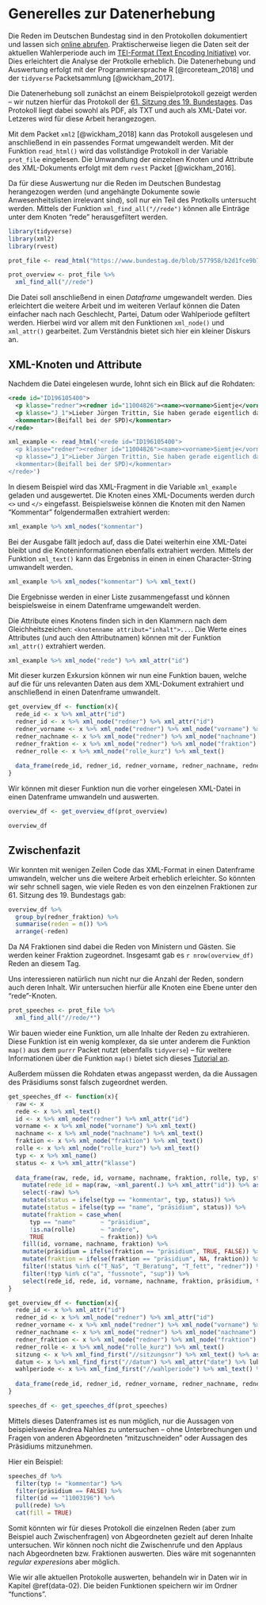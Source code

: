 # Generelles zur Datenerhebung {#data-01}

Die Reden im Deutschen Bundestag sind in den Protokollen dokumentiert und lassen sich [online abrufen](https://www.bundestag.de/protokolle). Praktischerweise liegen die Daten seit der aktuellen Wahlerperiode auch im [TEI-Format (Text Encoding Initiative)](http://www.tei-c.org/) vor. Dies erleichtert die Analyse der Protkolle erheblich.
Die Datenerhebung und Auswertung erfolgt mit der Programmiersprache R [@rcoreteam_2018] und der `tidyverse` Packetsammlung [@wickham_2017].

Die Datenerhebung soll zunächst an einem Beispielprotokoll gezeigt werden -- wir nutzen hierfür das Protokoll der [61. Sitzung des 19. Bundestages](https://www.bundestag.de/blob/577958/b2d1fce9b7dec32a1403a2ec5f6bc58d/19061-data.xml). Das Protokoll liegt dabei sowohl als PDF, als TXT und auch als XML-Datei vor. Letzeres wird für diese Arbeit herangezogen.

Mit dem Packet `xml2` [@wickham_2018] kann das Protokoll ausgelesen und anschließend in ein passendes Format umgewandelt werden. Mit der Funktion `read_html()` wird das vollständige Protokoll in der Variable `prot_file` eingelesen. Die Umwandlung der einzelnen Knoten und Attribute des XML-Dokuments erfolgt mit dem `rvest` Packet [@wickham_2016].

Da für diese Auswertung nur die Reden im Deutschen Bundestag herangezogen werden (und angehängte Dokumente sowie Anwesenheitslisten irrelevant sind), soll nur ein Teil des Protkolls untersucht werden. Mittels der Funktion `xml_find_all("//rede")` können alle Einträge unter dem Knoten "rede" herausgefiltert werden.

```r
library(tidyverse)
library(xml2)
library(rvest)

prot_file <- read_html("https://www.bundestag.de/blob/577958/b2d1fce9b7dec32a1403a2ec5f6bc58d/19061-data.xml") 

prot_overview <- prot_file %>%
  xml_find_all("//rede")
```

Die Datei soll anschließend in einen *Dataframe* umgewandelt werden. Dies erleichtert die weitere Arbeit und im weiteren Verlauf können die Daten einfacher nach nach Geschlecht, Partei, Datum oder Wahlperiode gefiltert werden. Hierbei wird vor allem mit den Funktionen `xml_node()` und `xml_attr()` gearbeitet. Zum Verständnis bietet sich hier ein kleiner Diskurs an.

## XML-Knoten und Attribute

Nachdem die Datei eingelesen wurde, lohnt sich ein Blick auf die Rohdaten:

```xml
<rede id="ID196105400">
  <p klasse="redner"><redner id="11004826"><name><vorname>Siemtje</vorname><nachname>Möller</nachname><fraktion>SPD</fraktion></name></redner>Siemtje Möller (SPD):</p>
  <p klasse="J_1">Lieber Jürgen Trittin, Sie haben gerade eigentlich das wiederholt, was Sie schon in Ihrem Redebeitrag gesagt haben. Ich möchte dazu genau dasselbe sagen, was ich auch in der Debatte über Syrien und eine mögliche Beteiligung der Bundeswehr gesagt habe: Wir sind da noch nicht. Es gilt, alles zu tun, damit dieser Zustand nicht eintritt. Und genau das tut Heiko Maas.</p>
  <kommentar>(Beifall bei der SPD)</kommentar>
</rede>
```

```r
xml_example <- read_html('<rede id="ID196105400">
  <p klasse="redner"><redner id="11004826"><name><vorname>Siemtje</vorname><nachname>Möller</nachname><fraktion>SPD</fraktion></name></redner>Siemtje Möller (SPD):</p>
  <p klasse="J_1">Lieber Jürgen Trittin, Sie haben gerade eigentlich das wiederholt, was Sie schon in Ihrem Redebeitrag gesagt haben. Ich möchte dazu genau dasselbe sagen, was ich auch in der Debatte über Syrien und eine mögliche Beteiligung der Bundeswehr gesagt habe: Wir sind da noch nicht. Es gilt, alles zu tun, damit dieser Zustand nicht eintritt. Und genau das tut Heiko Maas.</p>
  <kommentar>(Beifall bei der SPD)</kommentar>
</rede>')
```

In diesem Beispiel wird das XML-Fragment in die Variable `xml_example` geladen und ausgewertet. Die Knoten eines XML-Documents werden durch `<>` und `</>` eingefasst. Beispielsweise können die Knoten mit den Namen "Kommentar" folgendermaßen extrahiert werden:

```r
xml_example %>% xml_nodes("kommentar")
```

Bei der Ausgabe fällt jedoch auf, dass die Datei weiterhin eine XML-Datei bleibt und die Knoteninformationen ebenfalls extrahiert werden. Mittels der Funktion `xml_text()` kann das Ergebniss in einen in einen Character-String umwandelt werden.

```r
xml_example %>% xml_nodes("kommentar") %>% xml_text()
```

Die Ergebnisse werden in einer Liste zusammengefasst und können beispielsweise in einem Datenframe umgewandelt werden. 

Die Attribute eines Knotens finden sich in den Klammern nach dem Gleichheitszeichen: `<knotenname attribut="inhalt">...`. Die Werte eines Attributes (und auch den Attributnamen) können mit der Funktion `xml_attr()` extrahiert werden.

```r
xml_example %>% xml_node("rede") %>% xml_attr("id")
```

Mit dieser kurzen Exkursion können wir nun eine Funktion bauen, welche auf die für uns relevanten Daten aus dem XML-Dokument extrahiert und anschließend in einen Datenframe umwandelt.

```r
get_overview_df <- function(x){
  rede_id <- x %>% xml_attr("id")
  redner_id <- x %>% xml_node("redner") %>% xml_attr("id")
  redner_vorname <- x %>% xml_node("redner") %>% xml_node("vorname") %>% xml_text()
  redner_nachname <- x %>% xml_node("redner") %>% xml_node("nachname") %>% xml_text()
  redner_fraktion <- x %>% xml_node("redner") %>% xml_node("fraktion") %>% xml_text()
  redner_rolle <- x %>% xml_node("rolle_kurz") %>% xml_text()
  
  data_frame(rede_id, redner_id, redner_vorname, redner_nachname, redner_fraktion, redner_rolle)
}
```

Wir können mit dieser Funktion nun die vorher eingelesen XML-Datei in einen Datenframe umwandeln und auswerten. 

```r
overview_df <- get_overview_df(prot_overview)

overview_df
```

## Zwischenfazit

Wir konnten  mit wenigen Zeilen Code das XML-Format in einen Datenframe umwandeln, welcher uns die weitere Arbeit erheblich erleichter. So könnten wir sehr schnell sagen, wie viele Reden es von den einzelnen Fraktionen zur 61. Sitzung des 19. Bundestags gab:

```r
overview_df %>% 
  group_by(redner_fraktion) %>%
  summarise(reden = n()) %>%
  arrange(-reden)
```

Da *NA* Fraktionen sind dabei die Reden von Ministern und Gästen. Sie werden keiner Fraktion zugeordnet. Insgesamt gab es `r nrow(overview_df)` Reden an diesem Tag.

Uns interessieren natürlich nun nicht nur die Anzahl der Reden, sondern auch deren Inhalt. Wir untersuchen hierfür alle Knoten eine Ebene unter den "rede"-Knoten. 

```r
prot_speeches <- prot_file %>%
  xml_find_all("//rede/*")
```

Wir bauen wieder eine Funktion, um alle Inhalte der Reden zu extrahieren. Diese Funktion ist ein wenig komplexer, da sie unter anderem die Funktion `map()` aus dem `purrr` Packet nutzt (ebenfalls `tidyverse`) -- für weitere Informationen über die Funktion `map()` bietet sich dieses [Tutorial an](https://jennybc.github.io/purrr-tutorial/).

Außerdem müssen die Rohdaten etwas angepasst werden, da die Aussagen des Präsidiums sonst falsch zugeordnet werden.

```r
get_speeches_df <- function(x){
  raw <- x
  rede <- x %>% xml_text()
  id <- x %>% xml_node("redner") %>% xml_attr("id")
  vorname <- x %>% xml_node("vorname") %>% xml_text()
  nachname <- x %>% xml_node("nachname") %>% xml_text()
  fraktion <- x %>% xml_node("fraktion") %>% xml_text()
  rolle <- x %>% xml_node("rolle_kurz") %>% xml_text()
  typ <- x %>% xml_name()
  status <- x %>% xml_attr("klasse")
  
  data_frame(raw, rede, id, vorname, nachname, fraktion, rolle, typ, status) %>%
    mutate(rede_id = map(raw, ~xml_parent(.) %>% xml_attr("id")) %>% as.character()) %>%
    select(-raw) %>%
    mutate(status = ifelse(typ == "kommentar", typ, status)) %>%
    mutate(status = ifelse(typ == "name", "präsidium", status)) %>%
    mutate(fraktion = case_when(
      typ == "name"       ~ "präsidium",
      !is.na(rolle)       ~ "andere",
      TRUE                ~ fraktion)) %>%
    fill(id, vorname, nachname, fraktion) %>%
    mutate(präsidium = ifelse(fraktion == "präsidium", TRUE, FALSE)) %>%
    mutate(fraktion = ifelse(fraktion == "präsidium", NA, fraktion)) %>%
    filter(!status %in% c("T_NaS", "T_Beratung", "T_fett", "redner")) %>%
    filter(!typ %in% c("a", "fussnote", "sup")) %>%
    select(rede_id, rede, id, vorname, nachname, fraktion, präsidium, typ, status)
}

get_overview_df <- function(x){
  rede_id <- x %>% xml_attr("id")
  redner_id <- x %>% xml_node("redner") %>% xml_attr("id")
  redner_vorname <- x %>% xml_node("redner") %>% xml_node("vorname") %>% xml_text()
  redner_nachname <- x %>% xml_node("redner") %>% xml_node("nachname") %>% xml_text()
  redner_fraktion <- x %>% xml_node("redner") %>% xml_node("fraktion") %>% xml_text()
  redner_rolle <- x %>% xml_node("rolle_kurz") %>% xml_text()
  sitzung <- x %>% xml_find_first("//sitzungsnr") %>% xml_text() %>% as.integer()
  datum <- x %>% xml_find_first("//datum") %>% xml_attr("date") %>% lubridate::dmy()
  wahlperiode <- x %>% xml_find_first("//wahlperiode") %>% xml_text() %>% as.integer()
  
  data_frame(rede_id, redner_id, redner_vorname, redner_nachname, redner_fraktion, redner_rolle, sitzung, datum, wahlperiode)
}

speeches_df <- get_speeches_df(prot_speeches)
```

Mittels dieses Datenframes ist es nun möglich, nur die Aussagen von beispielsweise Andrea Nahles zu untersuchen -- ohne Unterbrechungen und Fragen von anderen Abgeordneten "mitzuschneiden" oder Aussagen des Präsidiums mitzunehmen.

Hier ein Beispiel:

```r
speeches_df %>%
  filter(typ != "kommentar") %>%
  filter(präsidium == FALSE) %>%
  filter(id == "11003196") %>%
  pull(rede) %>% 
  cat(fill = TRUE)
```

Somit könnten wir für dieses Protokoll die einzelnen Reden (aber zum Beispiel auch Zwischenfragen) von Abgeordneten gezielt auf deren Inhalte untersuchen. Wir können noch nicht die Zwischenrufe und den Applaus nach Abgeordneten bzw. Fraktionen auswerten. Dies wäre mit sogenannten *regular experesions* aber möglich.

Wie wir alle aktuellen Protokolle auswerten, behandeln wir in Daten wir in Kapitel \@ref(data-02). Die beiden Funktionen speichern wir im Ordner "functions".

